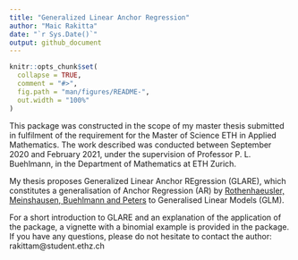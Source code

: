 ```yaml
---
title: "Generalized Linear Anchor Regression"
author: "Maic Rakitta"
date: "`r Sys.Date()`"
output: github_document
---
```


<!-- README.md is generated from README.Rmd. Please edit that file -->

```r
knitr::opts_chunk$set(
  collapse = TRUE,
  comment = "#>",
  fig.path = "man/figures/README-",
  out.width = "100%"
)
```

This package was constructed in the scope of my master thesis submitted in fulfilment of the requirement for the Master of Science ETH in Applied Mathematics. The work described was conducted between September 2020 and February 2021, under the supervision of Professor P. L. Buehlmann, in the Department of Mathematics at ETH Zurich.

My thesis proposes Generalized Linear Anchor REgression (GLARE), which constitutes a generalisation of Anchor Regression (AR) by [Rothenhaeusler, Meinshausen, Buehlmann and Peters](https://rss.onlinelibrary.wiley.com/doi/abs/10.1111/rssb.12398) to Generalised Linear Models (GLM).

For a short introduction to GLARE and an explanation of the application of the package, a vignette with a binomial example is provided in the package. If you have any questions, please do not hesitate to contact the author: rakittam@student.ethz.ch

